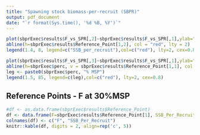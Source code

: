 ```yaml
---
title: "Spawning stock biomass-per-recruit (SBPR)"
output: pdf_document
date: "`r format(Sys.time(), '%d %B, %Y')`"
---
```


```r
plot(sbprExec$results$F_vs_SPR[,2]~sbprExec$results$F_vs_SPR[,1],ylab="SPR",xlab="Fishing Mortality",type="l")
abline(h=sbprExec$results$Reference_Point[1,2], col = "red", lty = 2)
legend(1.4, 8, legend=c("SSB_per_recruit"),col=c("red"), lty=2, cex=0.8)
```

```r
plot(sbprExec$results$F_vs_SPR[,3]~sbprExec$results$F_vs_SPR[,1],ylab="% Max SPR",xlab="Fishing Mortality",type="l")
abline(h=sbprExec$perc, v = sbprExec$results$Reference_Point[1,1], col = "red", lty = 2)
leg <- paste0(sbprExec$perc, "% MSP")
legend(1.5, 85, legend=c(leg),col=c("red"), lty=2, cex=0.8)
```
\pagebreak

## Reference Points - F at 30%MSP
```r
#df <- as.data.frame(sbprExec$results$Reference_Point)
df <- data.frame(F=sbprExec$results$Reference_Point[1], SSB_Per_Recruit=sbprExec$results$Reference_Point[2])
colnames(df) <- c("F", "SSB_Per_Recruit")
knitr::kable(df, digits = 2, align=rep('c', 5))
```